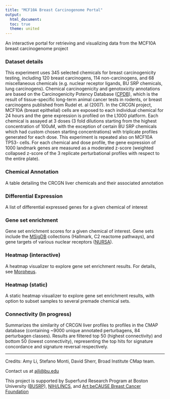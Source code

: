 ```yaml
---
title: "MCF10A Breast Carcinogenome Portal"
output:
  html_document:
  toc: true
  theme: united
---
```


An interactive portal for retrieving and visualizing data from the MCF10A breast carcinogenome project

### Dataset details

This experiment uses 345 selected chemicals for breast carcinogenicity testing, including 120 breast carcinogens, 114 non-carcinogens, and 68 miscellaneous chemicals (e.g. nuclear receptor ligands, BU SRP chemicals, lung carcinogens). Chemical carcinogenicity and genotoxicity annotations are based on the Carcinogenicity Potency Database ([CPDB](https://toxnet.nlm.nih.gov/cpdb/)), which is the result of tissue-specific long-term animal cancer tests in rodents, or breast carcinogens published from Rudel et. al (2007). In the CRCGN project, MCF10A (breast epithelial) cells are exposed to each individual chemical for 24 hours and the gene expression is profiled on the L1000 platform. Each chemical is assayed at 3 doses (3 fold dilutions starting from the highest concentration of 100uM, with the exception of certain BU SRP chemicals which had custom chosen starting concentrations) with triplicate profiles generated for each dose. This experiment is repeated also on MCF10A TP53- cells. For each chemical and dose profile, the gene expression of 1000 landmark genes are measured as a moderated z-score (weighted collapsed z-score of the 3 replicate perturbational profiles with respect to the entire plate).

### Chemical Annotation

A table detailing the CRCGN liver chemicals and their associated annotation

### Differential Expression

A list of differential expressed genes for a given chemical of interest

### Gene set enrichment

Gene set enrichment scores for a given chemical of interest. Gene sets include the [MSigDB](http://software.broadinstitute.org/gsea/msigdb) collections (Hallmark, C2 reactome pathways), and gene targets of various nuclear receptors ([NURSA](https://www.nursa.org/nursa/transcriptomine/index.jsf)).

### Heatmap (interactive)

A heatmap visualizer to explore gene set enrichment results. For details, see [Morpheus](https://software.broadinstitute.org/morpheus/).

### Heatmap (static)

A static heatmap visualizer to explore gene set enrichment results, with option to subset samples to several premade chemical sets.

### Connectivity (In progress)

Summarizes the similarity of CRCGN liver profiles to profiles in the CMAP database (containing ~9000 unique annotated perturbagens, 84 perturbagen classes). Results are filtered top 50 (highest connectivity) and bottom 50 (lowest connectivity), representing the top hits for signature concordance and signature reversal respectively. 


---

Credits: Amy Li, Stefano Monti, David Sherr, Broad Institute CMap team.

Contact us at [ajli@bu.edu](mailto:ajli@bu.edu)

This project is supported by Superfund Research Program at Boston University ([BUSRP](http://www.bu.edu/sph/research/research-landing-page/superfund-research-program-at-boston-university)), [NIH/LINCS](http://www.lincsproject.org), and [Art beCAUSE Breast Cancer Foundation](https://artbecause.org)


